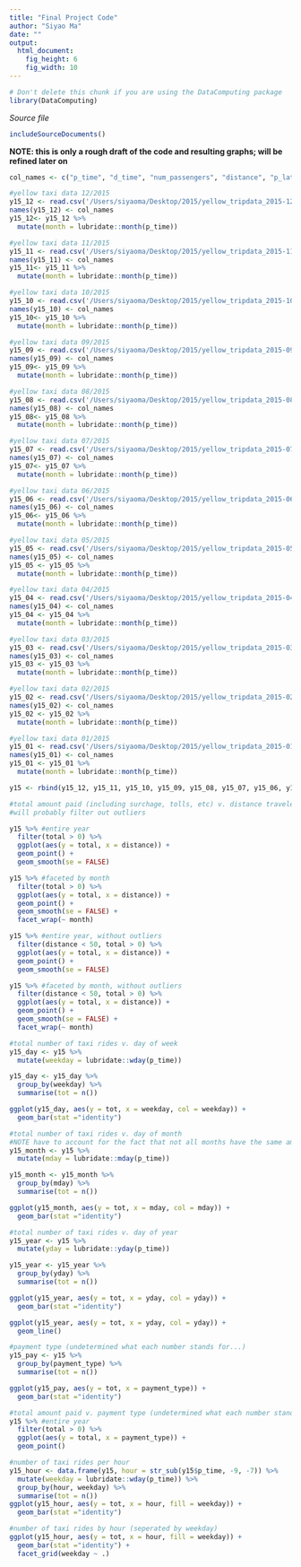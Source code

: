```yaml
---
title: "Final Project Code"
author: "Siyao Ma"
date: ""
output: 
  html_document:
    fig_height: 6
    fig_width: 10
---
```

<!-- Don't edit in between this line and the one below -->
```r
# Don't delete this chunk if you are using the DataComputing package
library(DataComputing)
```
*Source file* 
```r
includeSourceDocuments()
```
<!-- Don't edit the material above this line -->

**NOTE: this is only a rough draft of the code and resulting graphs; will be refined later on**
```r
col_names <- c("p_time", "d_time", "num_passengers", "distance", "p_lat", "p_long", "d_lat", "d_long", "payment_type", "fare", "total")

#yellow taxi data 12/2015
y15_12 <- read.csv('/Users/siyaoma/Desktop/2015/yellow_tripdata_2015-12_sort.csv')
names(y15_12) <- col_names
y15_12<- y15_12 %>%
  mutate(month = lubridate::month(p_time))

#yellow taxi data 11/2015
y15_11 <- read.csv('/Users/siyaoma/Desktop/2015/yellow_tripdata_2015-11_sort.csv')
names(y15_11) <- col_names
y15_11<- y15_11 %>%
  mutate(month = lubridate::month(p_time))

#yellow taxi data 10/2015
y15_10 <- read.csv('/Users/siyaoma/Desktop/2015/yellow_tripdata_2015-10_sort.csv')
names(y15_10) <- col_names
y15_10<- y15_10 %>%
  mutate(month = lubridate::month(p_time))

#yellow taxi data 09/2015
y15_09 <- read.csv('/Users/siyaoma/Desktop/2015/yellow_tripdata_2015-09_sort.csv')
names(y15_09) <- col_names
y15_09<- y15_09 %>%
  mutate(month = lubridate::month(p_time))

#yellow taxi data 08/2015
y15_08 <- read.csv('/Users/siyaoma/Desktop/2015/yellow_tripdata_2015-08_sort.csv')
names(y15_08) <- col_names
y15_08<- y15_08 %>%
  mutate(month = lubridate::month(p_time))

#yellow taxi data 07/2015
y15_07 <- read.csv('/Users/siyaoma/Desktop/2015/yellow_tripdata_2015-07_sort.csv')
names(y15_07) <- col_names
y15_07<- y15_07 %>%
  mutate(month = lubridate::month(p_time))

#yellow taxi data 06/2015
y15_06 <- read.csv('/Users/siyaoma/Desktop/2015/yellow_tripdata_2015-06_sort.csv')
names(y15_06) <- col_names
y15_06<- y15_06 %>%
  mutate(month = lubridate::month(p_time))

#yellow taxi data 05/2015
y15_05 <- read.csv('/Users/siyaoma/Desktop/2015/yellow_tripdata_2015-05_sort.csv')
names(y15_05) <- col_names
y15_05 <- y15_05 %>%
  mutate(month = lubridate::month(p_time))

#yellow taxi data 04/2015
y15_04 <- read.csv('/Users/siyaoma/Desktop/2015/yellow_tripdata_2015-04_sort.csv')
names(y15_04) <- col_names
y15_04 <- y15_04 %>%
  mutate(month = lubridate::month(p_time))

#yellow taxi data 03/2015
y15_03 <- read.csv('/Users/siyaoma/Desktop/2015/yellow_tripdata_2015-03_sort.csv')
names(y15_03) <- col_names
y15_03 <- y15_03 %>%
  mutate(month = lubridate::month(p_time))

#yellow taxi data 02/2015
y15_02 <- read.csv('/Users/siyaoma/Desktop/2015/yellow_tripdata_2015-02_sort.csv')
names(y15_02) <- col_names
y15_02 <- y15_02 %>%
  mutate(month = lubridate::month(p_time))

#yellow taxi data 01/2015
y15_01 <- read.csv('/Users/siyaoma/Desktop/2015/yellow_tripdata_2015-01_sort.csv')
names(y15_01) <- col_names
y15_01 <- y15_01 %>%
  mutate(month = lubridate::month(p_time))

y15 <- rbind(y15_12, y15_11, y15_10, y15_09, y15_08, y15_07, y15_06, y15_05, y15_04, y15_03, y15_02, y15_01)
```

```r
#total amount paid (including surchage, tolls, etc) v. distance traveled
#will probably filter out outliers 

y15 %>% #entire year
  filter(total > 0) %>%
  ggplot(aes(y = total, x = distance)) +
  geom_point() +
  geom_smooth(se = FALSE) 

y15 %>% #faceted by month
  filter(total > 0) %>%
  ggplot(aes(y = total, x = distance)) +
  geom_point() +
  geom_smooth(se = FALSE) +
  facet_wrap(~ month)

y15 %>% #entire year, without outliers
  filter(distance < 50, total > 0) %>%
  ggplot(aes(y = total, x = distance)) +
  geom_point() +
  geom_smooth(se = FALSE) 

y15 %>% #faceted by month, without outliers
  filter(distance < 50, total > 0) %>%
  ggplot(aes(y = total, x = distance)) +
  geom_point() +
  geom_smooth(se = FALSE) +
  facet_wrap(~ month)
```

```r
#total number of taxi rides v. day of week
y15_day <- y15 %>%
  mutate(weekday = lubridate::wday(p_time))

y15_day <- y15_day %>%
  group_by(weekday) %>%
  summarise(tot = n())

ggplot(y15_day, aes(y = tot, x = weekday, col = weekday)) +
  geom_bar(stat ="identity")

#total number of taxi rides v. day of month
#NOTE have to account for the fact that not all months have the same amount of days
y15_month <- y15 %>%
  mutate(mday = lubridate::mday(p_time))

y15_month <- y15_month %>%
  group_by(mday) %>%
  summarise(tot = n())

ggplot(y15_month, aes(y = tot, x = mday, col = mday)) +
  geom_bar(stat ="identity")

#total number of taxi rides v. day of year
y15_year <- y15 %>%
  mutate(yday = lubridate::yday(p_time))

y15_year <- y15_year %>%
  group_by(yday) %>%
  summarise(tot = n())

ggplot(y15_year, aes(y = tot, x = yday, col = yday)) +
  geom_bar(stat ="identity")

ggplot(y15_year, aes(y = tot, x = yday, col = yday)) +
  geom_line()
```

```r
#payment type (undetermined what each number stands for...)
y15_pay <- y15 %>%
  group_by(payment_type) %>%
  summarise(tot = n())

ggplot(y15_pay, aes(y = tot, x = payment_type)) +
  geom_bar(stat ="identity")

#total amount paid v. payment type (undetermined what each number stands for...)
y15 %>% #entire year
  filter(total > 0) %>%
  ggplot(aes(y = total, x = payment_type)) +
  geom_point()
```

```r
#number of taxi rides per hour 
y15_hour <- data.frame(y15, hour = str_sub(y15$p_time, -9, -7)) %>%
  mutate(weekday = lubridate::wday(p_time)) %>%
  group_by(hour, weekday) %>%
  summarise(tot = n())
ggplot(y15_hour, aes(y = tot, x = hour, fill = weekday)) +
  geom_bar(stat ="identity") 
```

```r
#number of taxi rides by hour (seperated by weekday)
ggplot(y15_hour, aes(y = tot, x = hour, fill = weekday)) +
  geom_bar(stat ="identity") +
  facet_grid(weekday ~ .)
```

